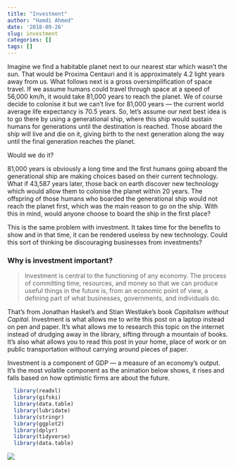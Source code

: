 ```yaml
---
title: "Investment"
author: "Hamdi Ahmed"
date: '2018-09-26'
slug: investment
categories: []
tags: []
---
```


<style>
/* resize the widget container */
.plotly { 
  width: 100% !important;
}

/* center the widget */
div.svg-container {
  margin: auto !important;
}
</style>


Imagine we find a habitable planet next to our nearest star which wasn’t the sun. That would be Proxima Centauri and it is approximately 4.2 light years away from us. What follows next is a gross oversimplification of space travel. If we assume humans could travel through space at a speed of 56,000 km/h, it would take 81,000 years to reach the planet. We of course decide to colonise it but we can’t live for 81,000 years — the current world average life expectancy is 70.5 years. So, let’s assume our next best idea is to go there by using a generational ship, where this ship would sustain humans for generations until the destination is reached. Those aboard the ship will live and die on it, giving birth to the next generation along the way until the final generation reaches the planet. 

Would we do it? 

81,000 years is obviously a long time and the first humans going aboard the generational ship are making choices based on their current technology. What if 43,587 years later, those back on earth discover new technology which would allow them to colonise the planet within 20 years. The offspring of those humans who boarded the generational ship would not reach the planet first, which was the main reason to go on the ship. With this in mind, would anyone choose to board the ship in the first place?

This is the same problem with investment. It takes time for the benefits to show and in that time, it can be rendered useless by new technology. Could this sort of thinking be discouraging businesses from investments?

### **Why is investment important?**

>Investment is central to the functioning of any economy. The process of committing time, resources, and money so that we can produce useful things in the future is, from an economic point of view, a defining part of what businesses, governments, and individuals do.

That’s from Jonathan Haskel’s and Stian Westlake’s book *Capitalism without Capital*. Investment is what allows me to write this post on a laptop instead on pen and paper. It’s what allows me to research this topic on the internet instead of drudging away in the library, sifting through a mountain of books. It’s also what allows you to read this post in your home, place of work or on public transportation without carrying around pieces of paper. 

Investment is a component of GDP — a measure of an economy’s output. It’s the most volatile component as the animation below shows, it rises and falls based on how optimistic firms are about the future. 

``` r
  library(readxl)
  library(gifski)
  library(data.table)
  library(lubridate)
  library(stringr)
  library(ggplot2)
  library(dplyr)
  library(tidyverse)
  library(data.table)

```


![](/images/volatile.gif) 








